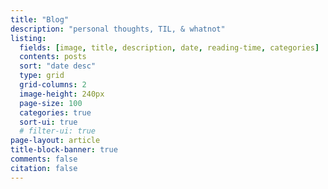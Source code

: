 ```yaml
---
title: "Blog"
description: "personal thoughts, TIL, & whatnot"
listing:
  fields: [image, title, description, date, reading-time, categories]
  contents: posts
  sort: "date desc"
  type: grid
  grid-columns: 2
  image-height: 240px
  page-size: 100
  categories: true
  sort-ui: true
  # filter-ui: true
page-layout: article
title-block-banner: true
comments: false
citation: false
---
```



